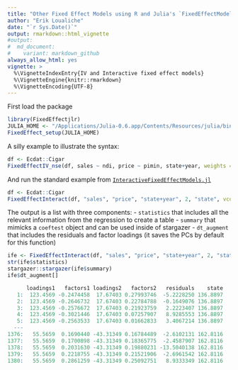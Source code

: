 ```yaml
---
title: "Other Fixed Effect Models using R and Julia's `FixedEffectModels`"
author: "Erik Loualiche"
date: "`r Sys.Date()`"
output: rmarkdown::html_vignette
#output:
#  md_document:
#    variant: markdown_github
always_allow_html: yes
vignette: >
  %\VignetteIndexEntry{IV and Interactive fixed effect models}
  %\VignetteEngine{knitr::rmarkdown}
  %\VignetteEncoding{UTF-8}
---
```


First load the package

```r
library(FixedEffectjlr)
JULIA_HOME <- "/Applications/Julia-0.6.app/Contents/Resources/julia/bin/"
FixedEffect_setup(JULIA_HOME)
```
 
A silly example to illustrate the syntax:

```r
df <- Ecdat::Cigar
FixedEffectIV_nse(df, sales ~ ndi, price ~ pimin, state+year, weights = NULL, vcov = robust)
```


And run the standard example from [`InteractiveFixedEffectModels.jl`](https://github.com/matthieugomez/InteractiveFixedEffectModels.jl)

```r
df <- Ecdat::Cigar
FixedEffectInteract(df, "sales", "price", "state+year", 2, "state", vcov = "robust")
```

The output is a list with three components: 
  - `statistics` that includes all the relevant information from the regression to create a table
  - `summary` that mimicks a `coeftest` object and can be used inside of stargazer
  - `dt_augment` that includes the residuals and factor loadings (it saves the PCs by default for this function)

```r
ife <- FixedEffectInteract(df, "sales", "price", "state+year", 2, "state", vcov = "robust")
str(ife$statistics)
stargazer::stargazer(ife$summary)
ife$dt_augment[]

      loadings1   factors1 loadings2   factors2   residuals    state
   1:  123.4569 -0.2474458  17.67403 0.27993746  -5.2228250 136.8897
   2:  123.4569 -0.2646732  17.67403 0.22784788  -0.1649076 136.8897
   3:  123.4569 -0.2576672  17.67403 0.21923759   2.2223407 136.8897
   4:  123.4569 -0.3021446  17.67403 0.07257907   8.9285553 136.8897
   5:  123.4569 -0.2563533  17.67403 0.01662833   3.4067214 136.8897
  ---                                                               
1376:   55.5659  0.1690440 -43.31349 0.16784489  -2.6102131 162.8116
1377:   55.5659  0.1700898 -43.31349 0.18365775  -2.4587907 162.8116
1378:   55.5659  0.2031630 -43.31349 0.19880231 -13.5040138 162.8116
1379:   55.5659  0.2218755 -43.31349 0.21521906  -2.6961542 162.8116
1380:   55.5659  0.2861259 -43.31349 0.25092751   8.9333349 162.8116

```
